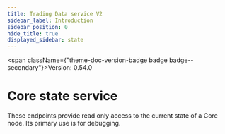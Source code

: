 ```yaml
---
title: Trading Data service V2
sidebar_label: Introduction
sidebar_position: 0
hide_title: true
displayed_sidebar: state
---
```



<span className={"theme-doc-version-badge badge badge--secondary"}>Version: 0.54.0</span>

# Core state service

These endpoints provide read only access to the current state of a Core node. Its primary use is for debugging.
